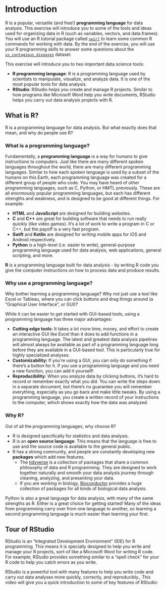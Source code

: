 # Introduction

R is a popular, versatile (and free!) **programming language** for data analysis.  This exercise will introduce you to some of the tools and ideas used for organizing data in R (such as variables, vectors, and data.frames). You will use an R tutorial package called [`swirl`](https://swirlstats.com/) to learn some common R commands for working with data. By the end of the exercise, you will use your R programming skills to answer some questions about the [`us_contagious_diseases`](https://CRAN.R-project.org/package=dslabs) dataset.

This exercise will introduce you to two important data science tools:

- **R programming language**: R is a programming language used by scientists to manipulate, visualize, and analyze data.  It is one of the most popular tools for data analysis.
- **RStudio**:  RStudio helps you create and manage R projects.  Similar to how programs like Microsoft Word help you write documents, RStudio helps you carry out data analysis projects with R.

## What is R?

R is a programming language for data analysis.  But what exactly does that mean, and why do people use R?

### What is a programming language?

Fundamentally, a **programming language** is a way for humans to give instructions to computers.  Just like there are many different spoken languages throughout the world, there are many different programming languages. Similar to how each spoken language is used by a subset of the humans on this Earth, each programming language was created for a different group of people who code. You may have heard of other programming languages, such as C, Python, or HMTL previously. These are all enormously popular programming languages, but each has different strengths and weakness, and is designed to be good at different things. For example:

- **HTML** and **JavaScript** are designed for building websites.
- **C** and **C++** are great for building software that needs to run really quickly (like video games).  It's a lot of work to write a program in C or C++, but the payoff is a very fast program.
- **Swift** and **Kotlin** are designed for writing mobile apps for iOS and Android respectively.
- **Python** is a high-level (i.e. easier to write), general-purpose programming language used for data analysis, web applications, general scripting, and more.

**R** is a programming language built for data analysis - by writing R code you give the computer instructions on how to process data and produce results.

### Why use a programming language?

Why bother learning a programming language?  Why not just use a tool like Excel or Tableau, where you can click buttons and drag things around (a "Graphical User Interface", or GUI)?

While it can be easier to get started with GUI-based tools, using a programming language has three major advantages:

- **Cutting edge tools:** It takes a lot more time, money, and effort to create an interactive GUI like Excel than it does to add functions in a programming language.  The latest and greatest data analysis pipelines will almost always be available as part of a programming language long before they are available in a GUI-based tool.  This is particularly true for highly specialized analyses.
- **Customizability:** If you're using a GUI, you can only do something if there's a button for it.  If you use a programming language and you need a new function, you can add it yourself!
- **Reproducibility:** When you analyze data by clicking buttons, it's hard to record or remember exactly what you did.  You can write the steps down in a separate document, but there's no guarantee you will remember everything, especially as you go back and make little tweaks.  By using a programming language, you create a written record of your instructions to the computer, which shows exactly how the data was analyzed.

### Why R?

Out of all the programming languages, why choose R?

- R is designed specifically for statistics and data analysis.
- R is an **open source language**. This means that the language is free to use and the source code is available to the general public.
- R has a strong community, and people are constantly developing new **packages** which add new features.
    - The [tidyverse](https://www.tidyverse.org/) is a collection of packages that share a common philosophy of data and R programming.  They are designed to work together naturally and smooth your data analysis journey through cleaning, analyzing, and presenting your data.
    - If you are working in biology, [Bioconductor](https://www.bioconductor.org/) provides a huge collection of packages for all kinds of biological data analysis.

Python is also a great language for data analysis, with many of the same strengths as R.  Either is a great choice for getting started!  Many of the ideas from programming carry over from one language to another, so learning a second programming language is much easier than learning your first.

## Tour of RStudio

RStudio is an "Integrated Development Environment" (IDE) for R programming.  This means it is specially designed to help you write and manage your R projects, sort-of like a Microsoft Word for writing R code.  For example, RStudio provides something similar to a "spell check" for your R code to help you catch errors as you write.

RStudio is a powerful tool with many features to help you write code and carry out data analyses more quickly, correctly, and reproducibly.,   This video will give you a quick introduction to some of key features of RStudio:
